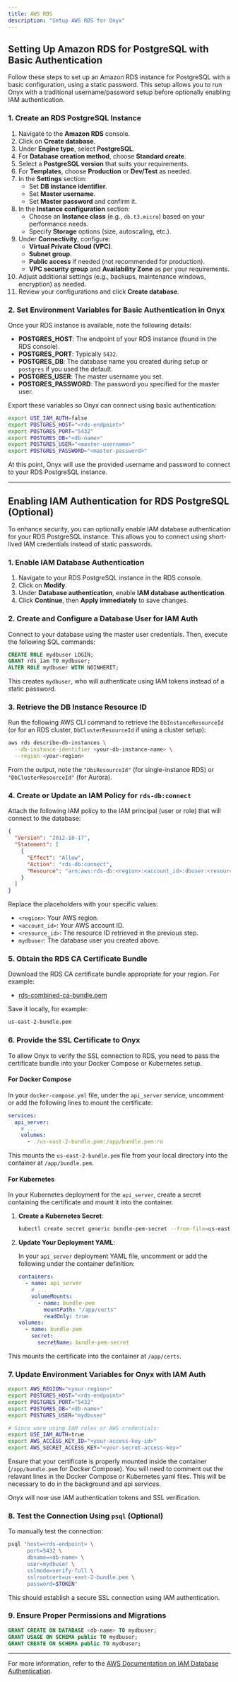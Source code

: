 ```yaml
---
title: AWS RDS  
description: "Setup AWS RDS for Onyx"
---
```


## Setting Up Amazon RDS for PostgreSQL with Basic Authentication

Follow these steps to set up an Amazon RDS instance for PostgreSQL with a basic configuration, using a static password. This setup allows you to run Onyx with a traditional username/password setup before optionally enabling IAM authentication.

### 1. Create an RDS PostgreSQL Instance

1. Navigate to the **Amazon RDS** console.
2. Click on **Create database**.
3. Under **Engine type**, select **PostgreSQL**.
4. For **Database creation method**, choose **Standard create**.
5. Select a **PostgreSQL version** that suits your requirements.
6. For **Templates**, choose **Production** or **Dev/Test** as needed.
7. In the **Settings** section:
   - Set **DB instance identifier**.
   - Set **Master username**.
   - Set **Master password** and confirm it.
8. In the **Instance configuration** section:
   - Choose an **Instance class** (e.g., `db.t3.micro`) based on your performance needs.
   - Specify **Storage** options (size, autoscaling, etc.).
9. Under **Connectivity**, configure:
   - **Virtual Private Cloud (VPC)**.
   - **Subnet group**.
   - **Public access** if needed (not recommended for production).
   - **VPC security group** and **Availability Zone** as per your requirements.
10. Adjust additional settings (e.g., backups, maintenance windows, encryption) as needed.
11. Review your configurations and click **Create database**.

### 2. Set Environment Variables for Basic Authentication in Onyx

Once your RDS instance is available, note the following details:

- **POSTGRES_HOST**: The endpoint of your RDS instance (found in the RDS console).
- **POSTGRES_PORT**: Typically `5432`.
- **POSTGRES_DB**: The database name you created during setup or `postgres` if you used the default.
- **POSTGRES_USER**: The master username you set.
- **POSTGRES_PASSWORD**: The password you specified for the master user.

Export these variables so Onyx can connect using basic authentication:

```bash
export USE_IAM_AUTH=false
export POSTGRES_HOST="<rds-endpoint>"
export POSTGRES_PORT="5432"
export POSTGRES_DB="<db-name>"
export POSTGRES_USER="<master-username>"
export POSTGRES_PASSWORD="<master-password>"
```

At this point, Onyx will use the provided username and password to connect to your RDS PostgreSQL instance.

---

## Enabling IAM Authentication for RDS PostgreSQL (Optional)

To enhance security, you can optionally enable IAM database authentication for your RDS PostgreSQL instance. This allows you to connect using short-lived IAM credentials instead of static passwords.

### 1. Enable IAM Database Authentication

1. Navigate to your RDS PostgreSQL instance in the RDS console.
2. Click on **Modify**.
3. Under **Database authentication**, enable **IAM database authentication**.
4. Click **Continue**, then **Apply immediately** to save changes.

### 2. Create and Configure a Database User for IAM Auth

Connect to your database using the master user credentials. Then, execute the following SQL commands:

```sql
CREATE ROLE mydbuser LOGIN;
GRANT rds_iam TO mydbuser;
ALTER ROLE mydbuser WITH NOINHERIT;
```

This creates `mydbuser`, who will authenticate using IAM tokens instead of a static password.

### 3. Retrieve the DB Instance Resource ID

Run the following AWS CLI command to retrieve the `DbInstanceResourceId` (or for an RDS cluster, `DbClusterResourceId` if using a cluster setup):

```bash
aws rds describe-db-instances \
  --db-instance-identifier <your-db-instance-name> \
  --region <your-region>
```

From the output, note the `"DbiResourceId"` (for single-instance RDS) or `"DbClusterResourceId"` (for Aurora).

### 4. Create or Update an IAM Policy for `rds-db:connect`

Attach the following IAM policy to the IAM principal (user or role) that will connect to the database:

```json
{
  "Version": "2012-10-17",
  "Statement": [
    {
      "Effect": "Allow",
      "Action": "rds-db:connect",
      "Resource": "arn:aws:rds-db:<region>:<account_id>:dbuser:<resource_id>/mydbuser"
    }
  ]
}
```

Replace the placeholders with your specific values:

- `<region>`: Your AWS region.
- `<account_id>`: Your AWS account ID.
- `<resource_id>`: The resource ID retrieved in the previous step.
- `mydbuser`: The database user you created above.

### 5. Obtain the RDS CA Certificate Bundle

Download the RDS CA certificate bundle appropriate for your region. For example:

- [rds-combined-ca-bundle.pem](https://s3.amazonaws.com/rds-downloads/rds-combined-ca-bundle.pem)

Save it locally, for example:

```bash
us-east-2-bundle.pem
```

### 6. Provide the SSL Certificate to Onyx

To allow Onyx to verify the SSL connection to RDS, you need to pass the certificate bundle into your Docker Compose or Kubernetes setup.

#### For Docker Compose

In your `docker-compose.yml` file, under the `api_server` service, uncomment or add the following lines to mount the certificate:

```yaml
services:
  api_server:
    # ...
    volumes:
      - ./us-east-2-bundle.pem:/app/bundle.pem:ro
```

This mounts the `us-east-2-bundle.pem` file from your local directory into the container at `/app/bundle.pem`.

#### For Kubernetes

In your Kubernetes deployment for the `api_server`, create a secret containing the certificate and mount it into the container.

1. **Create a Kubernetes Secret**:

   ```bash
   kubectl create secret generic bundle-pem-secret --from-file=us-east-2-bundle.pem
   ```

2. **Update Your Deployment YAML**:

   In your `api_server` deployment YAML file, uncomment or add the following under the container definition:

   ```yaml
   containers:
     - name: api_server
       # ...
       volumeMounts:
         - name: bundle-pem
           mountPath: "/app/certs"
           readOnly: true
   volumes:
     - name: bundle-pem
       secret:
         secretName: bundle-pem-secret
   ```

This mounts the certificate into the container at `/app/certs`.

### 7. Update Environment Variables for Onyx with IAM Auth

```bash
export AWS_REGION="<your-region>"
export POSTGRES_HOST="<rds-endpoint>"
export POSTGRES_PORT="5432"
export POSTGRES_DB="<db-name>"
export POSTGRES_USER="mydbuser"

# Since ware using IAM roles or AWS credentials:
export USE_IAM_AUTH=true
export AWS_ACCESS_KEY_ID="<your-access-key-id>"
export AWS_SECRET_ACCESS_KEY="<your-secret-access-key>"
```

Ensure that your certificate is properly mounted inside the container (`/app/bundle.pem` for Docker Compose). You will need to comment out the relavant lines in the Docker Compose or Kubernetes yaml files.
This will be necessary to do in the background and api services.

Onyx will now use IAM authentication tokens and SSL verification.

### 8. Test the Connection Using `psql` (Optional)

To manually test the connection:

```bash
psql "host=<rds-endpoint> \
      port=5432 \
      dbname=<db-name> \
      user=mydbuser \
      sslmode=verify-full \
      sslrootcert=us-east-2-bundle.pem \
      password=$TOKEN"
```

This should establish a secure SSL connection using IAM authentication.

### 9. Ensure Proper Permissions and Migrations

```sql
GRANT CREATE ON DATABASE <db-name> TO mydbuser;
GRANT USAGE ON SCHEMA public TO mydbuser;
GRANT CREATE ON SCHEMA public TO mydbuser;
```

---

For more information, refer to the [AWS Documentation on IAM Database Authentication](https://docs.aws.amazon.com/AmazonRDS/latest/UserGuide/UsingWithRDS.IAMDBAuth.html).
